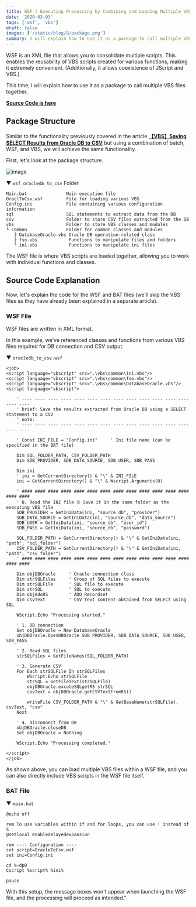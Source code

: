 ---
title: WSF | Executing Processing by Combining and Loading Multiple VBS Scripts (Batch, WSF, VBS Integration)
date: '2020-03-03'
tags: ['wsf', 'vbs']
draft: false
images: ['/static/blog/8/package.png']
summary: I will explain how to use it as a package to call multiple VBS files together using WSF.
---

WSF is an XML file that allows you to consolidate multiple scripts. This enables the reusability of VBS scripts created for various functions, making it extremely convenient. (Additionally, it allows coexistence of JScript and VBS.)

This time, I will explain how to use it as a package to call multiple VBS files together.

[**Source Code is here**](https://github.com/atman-33/template-vbs/tree/master/ExportCsvOracleWsf)

## Package Structure

Similar to the functionality previously covered in the article [**【VBS】Saving SELECT Results from Oracle DB to CSV**](/blog/5-oracle-db-to-csv-vbs) but using a combination of batch, WSF, and VBS, we will achieve the same functionality.

First, let's look at the package structure.

![image](package.png)

▼ `wsf_oracledb_to_csv` Folder

```text
Main.bat               Main execution file
OraclToCsv.wsf         File for loading various VBS
Config.ini             File containing various configuration information
sql                    SQL statements to extract data from the DB
csv                    Folder to store CSV files extracted from the DB
vbs                    Folder to store VBS classes and modules
└ common               Folder for common classes and modules
   ├ DatabaseOracle.vbs Oracle DB operation-related class
   ├ fso.vbs            Functions to manipulate files and folders
   └ ini.vbs            Functions to manipulate ini files
```

The WSF file is where VBS scripts are loaded together, allowing you to work with individual functions and classes.

## Source Code Explanation

Now, let's explain the code for the WSF and BAT files (we'll skip the VBS files as they have already been explained in a separate article).

### WSF File

WSF files are written in XML format.

In this example, we've referenced classes and functions from various VBS files required for DB connection and CSV output.

▼ `oracledb_to_csv.wsf`

```wsf
<job>
<script language="vbscript" src=".\vbs\common\ini.vbs"/>
<script language="vbscript" src=".\vbs\common\fso.vbs"/>
<script language="vbscript" src=".\vbs\common\DatabaseOracle.vbs"/>
<script language="vbscript">

    ' ---- ---- ---- ---- ---- ---- ---- ---- ---- ---- ---- ---- ---- ---- ----
    ' brief: Save the results extracted from Oracle DB using a SELECT statement to a CSV
    ' note:
    ' ---- ---- ---- ---- ---- ---- ---- ---- ---- ---- ---- ---- ---- ---- ----

    ' Const INI_FILE = "Config.ini"     ' Ini file name (can be specified in the BAT file)

    Dim SQL_FOLDER_PATH, CSV_FOLDER_PATH
    Dim SDB_PROVIDER, SDB_DATA_SOURCE, SDB_USER, SDB_PASS

    Dim ini
    ' ini = GetCurrentDirectory() & "\" & INI_FILE
    ini = GetCurrentDirectory() & "\" & Wscript.Arguments(0)

    ' #### #### #### #### #### #### #### #### #### #### #### #### #### #### ####
    ' 0. Read the INI file ※ Save it in the same folder as the executing VBS file
    SDB_PROVIDER = GetIniData(ini, "source_db", "provider")
    SDB_DATA_SOURCE = GetIniData(ini, "source_db", "data_source")
    SDB_USER = GetIniData(ini, "source_db", "user_id")
    SDB_PASS = GetIniData(ini, "source_db", "password")

    SQL_FOLDER_PATH = GetCurrentDirectory() & "\" & GetIniData(ini, "path", "sql_folder")
    CSV_FOLDER_PATH = GetCurrentDirectory() & "\" & GetIniData(ini, "path", "csv_folder")
    ' #### #### #### #### #### #### #### #### #### #### #### #### #### #### ####

    Dim objDBOracle     ' Oracle connection class
    Dim strSQLFiles     ' Group of SQL files to execute
    Dim strSQLFile      ' SQL file to execute
    Dim strSQL          ' SQL to execute
    Dim objAdoRS        ' ADO Recordset
    Dim csvText         ' CSV text content obtained from SELECT using SQL

    WScript.Echo "Processing started."

    ' 1. DB connection
    Set objDBOracle = New DatabaseOracle
    objDBOracle.OpenDBOracle SDB_PROVIDER, SDB_DATA_SOURCE, SDB_USER, SDB_PASS

    ' 2. Read SQL files
    strSQLFiles = GetFileNames(SQL_FOLDER_PATH)

    ' 3. Generate CSV
    For Each strSQLFile In strSQLFiles
        WScript.Echo strSQLFile
        strSQL = GetFileText(strSQLFile)
        objDBOracle.excuteSQLgetRS strSQL
        csvText = objDBOracle.getCSVTextFromRS()

        writeFile CSV_FOLDER_PATH & "\" & GetBaseName(strSQLFile), csvText, "csv"
    Next

    ' 4. Disconnect from DB
    objDBOracle.closeDB
    Set objDBOracle = Nothing

    WScript.Echo "Processing completed."

</script>
</job>
```

As shown above, you can load multiple VBS files within a WSF file, and you can also directly include VBS scripts in the WSF file itself.

### BAT File

▼ `main.bat`

```batch
@echo off

rem To use variables within if and for loops, you can use ! instead of %
@setlocal enabledelayedexpansion

rem ---- Configuration ----
set script=OracleToCsv.wsf
set ini=Config.ini

cd %~dp0
Cscript %script% %ini%

pause
```

With this setup, the message boxes won't appear when launching the WSF file, and the processing will proceed as intended."
